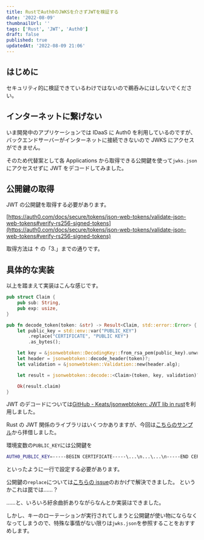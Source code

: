 ```yaml
---
title: RustでAuth0のJWKSを介さずJWTを検証する
date: '2022-08-09'
thumbnailUrl: ''
tags: ['Rust', 'JWT', 'Auth0']
draft: false
published: true
updatedAt: '2022-08-09 21:06'
---
```


## はじめに

セキュリティ的に検証できているわけではないので鵜呑みにはしないでください。

## インターネットに繋げない

いま開発中のアプリケーションでは IDaaS に Auth0 を利用しているのですが、
バックエンドサーバーがインターネットに接続できないので JWKS にアクセスができません。

そのため代替案として各 Applications から取得できる公開鍵を使って`jwks.json`にアクセスせずに JWT をデコードしてみました。

## 公開鍵の取得

JWT の公開鍵を取得する必要があります。

[https://auth0.com/docs/secure/tokens/json-web-tokens/validate-json-web-tokens#verify-rs256-signed-tokens](https://auth0.com/docs/secure/tokens/json-web-tokens/validate-json-web-tokens#verify-rs256-signed-tokens)

取得方法は ↑ の「3.」までの通りです。

## 具体的な実装

以上を踏まえて実装はこんな感じです。

```rust
pub struct Claim {
    pub sub: String,
    pub exp: usize,
}

pub fn decode_token(token: &str) -> Result<Claim, std::error::Error> {
    let public_key = std::env::var("PUBLIC_KEY")
        .replace("CERTIFICATE", "PUBLIC KEY")
        .as_bytes();

    let key = &jsonwebtoken::DecodingKey::from_rsa_pem(public_key).unwrap();
    let header = jsonwebtoken::decode_header(token)?;
    let validation = &jsonwebtoken::Validation::new(header.alg);

    let result = jsonwebtoken::decode::<Claim>(token, key, validation)?;

    Ok(result.claim)
}
```

JWT のデコードについては[GitHub - Keats/jsonwebtoken: JWT lib in rust](https://github.com/Keats/jsonwebtoken)を利用しました。

Rust の JWT 関係のライブラリはいくつかありますが、今回は[こちらのサンプル](https://github.com/auth0-developer-hub/api_actix-web_rust_hello-world/tree/basic-authorization)から拝借しました。

環境変数の`PUBLIC_KEY`には公開鍵を

```bash
AUTH0_PUBLIC_KEY=-----BEGIN CERTIFICATE-----\...\n...\...\n-----END CERTIFICATE-----
```

といったように一行で設定する必要があります。

公開鍵の`replace`については[こちらの issue](https://github.com/Keats/jsonwebtoken/issues/259)のおかげで解決できました。
というかこれは罠では……？

……と、いろいろ紆余曲折ありながらなんとか実装はできました。

しかし、キーのローテーションが実行されてしまうと公開鍵が使い物にならなくなってしまうので、特殊な事情がない限りは`jwks.json`を参照することをおすすめします。
